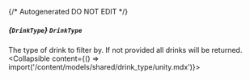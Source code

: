 {/* Autogenerated DO NOT EDIT  */}

##### *{`DrinkType`}* `DrinkType`
The type of drink to filter by. If not provided all drinks will be returned.
<Collapsible content={() => import('/content/models/shared/drink_type/unity.mdx')}>
</Collapsible>

